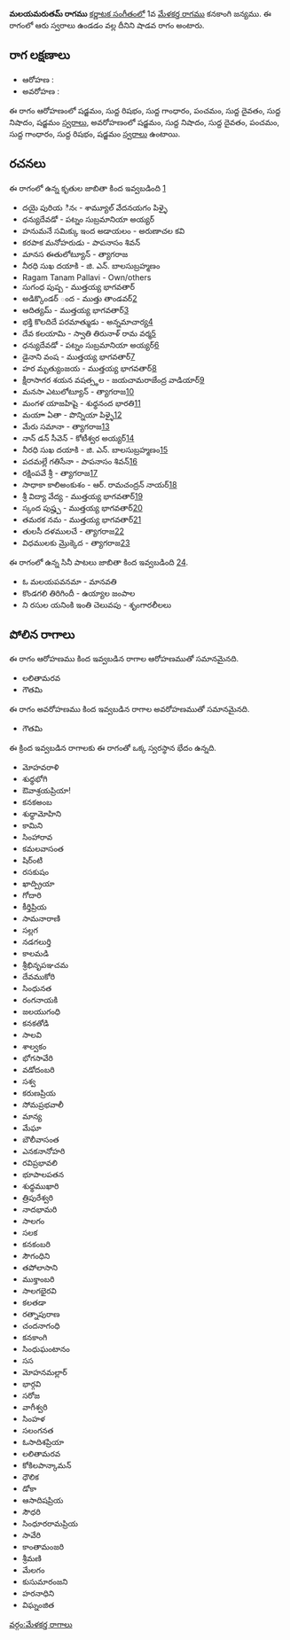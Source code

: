 {{Infobox ragam
	| name          	= మలయమరుతమ్
	| synonym	    	= 
	| mela          	= 
	| chakra        	= 
	| janaka        	= 
	| type          	= శాడవ
	| arohanam      	= {{svaraC|S|R1|G1|P|D1|N1|S'}} 
	| avarohanam    	= {{svaraC|S'|N1|D1|P|G1|R1|S}}
	| jeeva         	=
	| chhaya        	=
	| nyasa         	=
	| vishesha      	= 
	| equivalent  		= 
}}
{{కర్ణాటక సంగీత రాగాలు}}
'''మలయమరుతమ్ రాగము''' [[కర్ణాటక సంగీతం]]లో 1వ [[మేళకర్త రాగము]] కనకాంగి జన్యము.  ఈ రాగంలో ఆరు స్వరాలు ఉండడం వల్ల దీనిని షాడవ రాగం అంటారు.


==రాగ లక్షణాలు==


* ఆరోహణ : {{svaraC|S|R1|G1|P|D1|N1|S'}} 
* అవరోహణ : {{svaraC|S'|N1|D1|P|G1|R1|S}}

ఈ రాగం ఆరోహణంలో షడ్జమం, సుద్ద రిషభం, సుద్ద గాంధారం, పంచమం, సుద్ద దైవతం, సుద్ద నిషాదం, షడ్జమం [[స్వరాలు]], అవరోహణంలో షడ్జమం, సుద్ద నిషాదం, సుద్ద దైవతం, పంచమం, సుద్ద గాంధారం, సుద్ద రిషభం, షడ్జమం [[స్వరాలు]] ఉంటాయి.

==రచనలు==
ఈ రాగంలో ఉన్న కృతుల జాబితా కింద ఇవ్వబడింది [https://github.com/ssrihari/ragavardhini/blob/master/ragas/kritis.psv]
* దయై పురియ ినఁ - శామ్యూల్ వేదనయగం పిళ్ళై
* ధన్యుదేవడో - పట్నం సుబ్రమానియా అయ్యర్
* హనుమనే సమిక్కు ఇంద అడాయలం - అరుణాచల కవి
* కరపాక మనోహరుడు - పాపనాసం శివన్
* మానస ఈతులోట్యూన్ - త్యాగరాజ
* నీరధి సుఖ దయాకి - జి. ఎన్. బాలసుబ్రహ్మణం
* Ragam Tanam Pallavi - Own/others
* సుగంధ పుష్ప - ముత్తయ్య భాగవతార్
* అడిక్కొండర్ ంద - ముత్తు తాండవర్[http://www.karnatik.com/c2440.shtml]
* ఆదిత్యమ్ - ముత్తయ్య భాగవతార్[http://www.karnatik.com/c2002.shtml]
* భక్తి కొలదిదే పరమాత్ముడు - అన్నమాచార్య[http://www.karnatik.com/c3304.shtml]
* దేవ కలయామి - స్వాతి తిరునాళ్ రామ వర్మ[http://www.karnatik.com/c1176.shtml]
* ధన్యుదేవడో - పట్నం సుబ్రమానియా అయ్యర్[http://www.karnatik.com/c1363.shtml]
* డైనాని వంష - ముత్తయ్య భాగవతార్[http://www.karnatik.com/c2195.shtml]
* హర మృత్యుంజయ - ముత్తయ్య భాగవతార్[http://www.karnatik.com/c1964.shtml]
* క్షీరాసాగర శయన వషత్స్థల - జయచామరాజేంద్ర వాడియార్[http://www.karnatik.com/c1454.shtml]
* మనసా ఎటులోట్యూన్ - త్యాగరాజ[http://www.karnatik.com/c1486.shtml]
* మంగళ యాజహిషై - శుధ్ధనంద భారతి[http://www.karnatik.com/c1627.shtml]
* మయాా ఏతా - పొన్నియా పిళ్ళై[http://www.karnatik.com/c1410.shtml]
* మేరు సమానా - త్యాగరాజ[http://www.karnatik.com/c2560.shtml]
* నాన్ డన్ సీవెన్ - కోటీశ్వర అయ్యర్[http://www.karnatik.com/c1771.shtml]
* నీరధి సుఖ దయాకి - జి. ఎన్. బాలసుబ్రహ్మణం[http://www.karnatik.com/c3070.shtml]
* పదమల్లే గతిసేనా - పాపనాసం శివన్[http://www.karnatik.com/c1538.shtml]
* రక్షింపవే శ్రీ - త్యాగరాజ[http://www.karnatik.com/c2744.shtml]
* సాధాకా కాలిఅంకుశం - ఆర్. రామచంద్రన్ నాయర్[http://www.karnatik.com/c3121.shtml]
* శ్రీ విద్యా వేద్య - ముత్తయ్య భాగవతార్[http://www.karnatik.com/c2018.shtml]
* స్కంద పుష్హ్ప - ముత్తయ్య భాగవతార్[http://www.karnatik.com/c2092.shtml]
* తమరక నమ - ముత్తయ్య భాగవతార్[http://www.karnatik.com/c2199.shtml]
* తులసీ దళములచే - త్యాగరాజ[http://www.karnatik.com/c1047.shtml]
* విధములకు మ్రొక్కెద - త్యాగరాజ[http://www.karnatik.com/c2933.shtml]

ఈ రాగంలో ఉన్న సినీ పాటలు జాబితా కింద ఇవ్వబడింది [http://rksanka.tripod.com/music/rslist.html].
* ఓ మలయపవనమా - మానవతి
* కొండగలి తిరిగిందీ - ఉయ్యాల జంపాల
* ని రసుల యనింకి ఇంతి చెలువపు - శృంగారలీలలు




==పోలిన రాగాలు==
ఈ రాగం ఆరోహణము కింద ఇవ్వబడిన రాగాల ఆరోహణముతో సమానమైనది.
* లలితామరవ
* గౌతమి

ఈ రాగం అవరోహణము కింద ఇవ్వబడిన రాగాల అవరోహణముతో సమానమైనది.
* గౌతమి

ఈ క్రింద ఇవ్వబడిన రాగాలకు ఈ రాగంతో ఒక్క స్వరస్థాన భేదం ఉన్నది.
* మోహవరాళి
* శుధ్ధభోగి
* ఔవాశ్రయప్రియా!
* కనకఅంబ
* శుధ్ధామోహిని
* కామిని
* సింహారావ
* కమలవాసంత
* షిర్ంటి
* రసకుషం
* ఖాద్ప్రియా
* గోదారి
* కీర్తిప్రియ
* సామనారాణి
* సల్లగ
* నడగలుర్తి
* కాలమడి
* శ్రీభినృపఞచమ
* దేవముకోరి
* సింధునత
* రంగనాయకి
* జలయుగంధి
* కనకతోడి
* సాలవి
* శాల్వకం
* భోగసావేరి
* వడోదంబరి
* సశ్వ
* కరుణప్రియ
* సోమప్రభవాలీ
* మాన్య
* మేఘా
* బౌలీవాసంత
* ఎనకనానోహరి
* రవిప్రభావలి
* భూపాలపతన
* శుధ్ధముఖారి
* త్రిపురేశ్వరి
* నాదభామరి
* సాలగం
* సలక
* కనకంబరి
* సౌగంధిని
* తపోలాసాని
* ముక్తాంబరి
* సాలగభైరవి
* కలతడా
* రత్నాపురాణ
* చందనాగంధి
* కనకాంగి
* సింధుఘంటానం
* సస
* మోహనమల్లార్
* భార్గవి
* సరోజ
* వాగీశ్వరి
* సింహళ
* సలంగనత
* ఓసాదిశప్రియా
* లలితామరవ
* కోకిలపాన్కామన్
* ధౌలిక
* డోకా
* ఆసాదిషప్రియ
* సౌధరి
* సింధూరరామప్రియ
* సావేరి
* కాంతామంజరి
* శ్రీమణి
* మేలగం
* కుసుమారంజని
* హరనాధిని
* విఘ్నంజిత



[[వర్గం:మేళకర్త రాగాలు]]